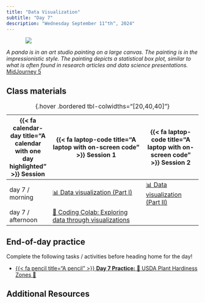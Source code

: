 ```yaml
---
title: "Data Visualization"
subtitle: "Day 7"
description: "Wednesday September 11^th^, 2024"
---
```


::: {style="width: 80%; margin: auto;"}
![](images/visualization_1.jpeg)
:::

:::{.gray-text .center-text}
*A panda is in an art studio painting on a large canvas. The painting is in the impressionistic style. The painting depicts a statistical box plot, similar to what is often found in research articles and data science presentations.* [MidJourney 5](https://www.midjourney.com/jobs/025e9e6c-6f3a-418f-bbb7-8435b81bdb92?index=0)
:::

## Class materials

| {{< fa calendar-day title="A calendar with one day highlighted" >}} Session  | {{< fa laptop-code title="A laptop with on-screen code" >}} Session 1  |  {{< fa laptop-code title="A laptop with on-screen code" >}} Session 2 |
|-------------------|-----------------------------------------------------------------------------------------------------------------------------------------------------|----------------------------------------------------------------------------------|
| day 7 / morning   | [📊 Data visualization (Part I)](interactive-sessions/7a_visualizations_1.qmd) | [📊 Data visualization (Part II)](interactive-sessions/7b_visualizations_2.qmd) |
| day 7 / afternoon | [🙌 Coding Colab: Exploring data through visualizations](coding-colabs/7c_visualizations.qmd) | |
: {.hover .bordered tbl-colwidths="[20,40,40]"} 

## End-of-day practice


Complete the following tasks / activities before heading home for the day!

- [{{< fa pencil title="A pencil" >}} **Day 7 Practice:**  🌲 USDA Plant Hardiness Zones 🌴](eod-practice/eod-day7.qmd)


## Additional Resources
